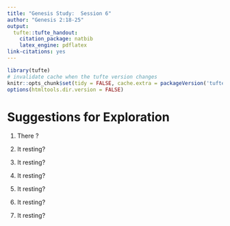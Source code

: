 ```yaml
---
title: "Genesis Study:  Session 6"
author: "Genesis 2:18-25"
output:
  tufte::tufte_handout:
    citation_package: natbib
    latex_engine: pdflatex
link-citations: yes
---
```


```r
library(tufte)
# invalidate cache when the tufte version changes
knitr::opts_chunk$set(tidy = FALSE, cache.extra = packageVersion('tufte'))
options(htmltools.dir.version = FALSE)
```

\vspace{0.2 in}

\newcommand{\vn}[1]{\textit{\textbf{#1}}}

\begin{adjustwidth}{}{-2 in}

\Large{}

\begin{spacing}{2}

\texttt{\vn{18} Then the LORD God said, "It is not good that the man 
should be alone; I will make him a helper fit for him." \vn{19} So out of 
the ground the LORD God formed every beast of the field and every bird 
of the heavens and brought them to the man to see what he would call them. 
And whatever the man called every living creature, that was its name. \vn{20} 
The man gave names to all livestock and to the birds of the heavens and to 
every east of the field.  But for Adam there was not found a helper fit 
for him. \vn{21} So the LORD God caused a deep sleep to fall upon the man, 
and while he slept took one of his ribs and closed up its place with flesh. 
\vn{22} And the rib that the LORD God had taken from the man he made into 
a woman and brought her to the man. \vn{23} Then the man said, "This at 
last is bone of my bones and flesh of my flesh; she shall be called Woman, 
because she was taken out of Man." \vn{24} Therefore a man shall leave his 
father and his mother and hold fast to his wife, and they shall become one 
flesh. \vn{25} And the man and his wife were both naked and were not 
ashamed.   (ESV)}

\end{spacing}

\end{adjustwidth}

\vspace{0.3 in}

\Large{}

# Suggestions for Exploration

1. There ?

\vspace{0.5 in}

2. It  resting?

\vspace{0.5 in}

3. It  resting?

\vspace{0.5 in}

4. It  resting?

\vspace{0.5 in}

5. It  resting?

\vspace{0.5 in}

6. It  resting?

\vspace{0.5 in}

7. It  resting?

